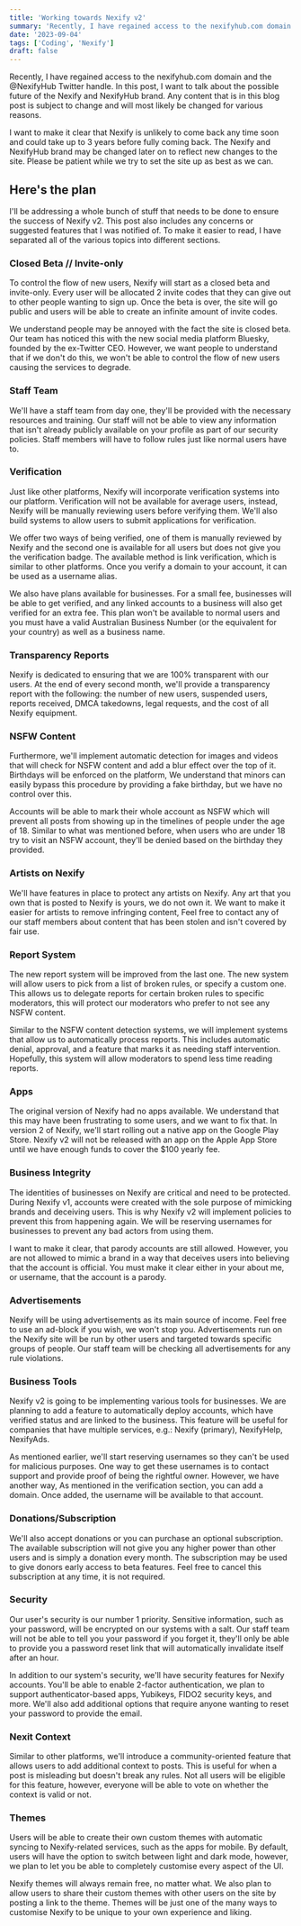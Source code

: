```yaml
---
title: 'Working towards Nexify v2'
summary: 'Recently, I have regained access to the nexifyhub.com domain and the @NexifyHub Twitter handle. Let’s talk about the future of NexifyHub.'
date: '2023-09-04'
tags: ['Coding', 'Nexify']
draft: false
---
```


Recently, I have regained access to the nexifyhub.com domain and the @NexifyHub Twitter handle. In this post, I want to talk about the possible future of the Nexify and NexifyHub brand. Any content that is in this blog post is subject to change and will most likely be changed for various reasons.

I want to make it clear that Nexify is unlikely to come back any time soon and could take up to 3 years before fully coming back. The Nexify and NexifyHub brand may be changed later on to reflect new changes to the site. Please be patient while we try to set the site up as best as we can.

## Here's the plan

I'll be addressing a whole bunch of stuff that needs to be done to ensure the success of Nexify v2. This post also includes any concerns or suggested features that I was notified of. To make it easier to read, I have separated all of the various topics into different sections.

### Closed Beta // Invite-only

To control the flow of new users, Nexify will start as a closed beta and invite-only. Every user will be allocated 2 invite codes that they can give out to other people wanting to sign up. Once the beta is over, the site will go public and users will be able to create an infinite amount of invite codes.

We understand people may be annoyed with the fact the site is closed beta. Our team has noticed this with the new social media platform Bluesky, founded by the ex-Twitter CEO. However, we want people to understand that if we don't do this, we won't be able to control the flow of new users causing the services to degrade.

### Staff Team

We'll have a staff team from day one, they'll be provided with the necessary resources and training. Our staff will not be able to view any information that isn't already publicly available on your profile as part of our security policies. Staff members will have to follow rules just like normal users have to.

### Verification

Just like other platforms, Nexify will incorporate verification systems into our platform. Verification will not be available for average users, instead, Nexify will be manually reviewing users before verifying them. We'll also build systems to allow users to submit applications for verification.

We offer two ways of being verified, one of them is manually reviewed by Nexify and the second one is available for all users but does not give you the verification badge. The available method is link verification, which is similar to other platforms. Once you verify a domain to your account, it can be used as a username alias.

We also have plans available for businesses. For a small fee, businesses will be able to get verified, and any linked accounts to a business will also get verified for an extra fee. This plan won't be available to normal users and you must have a valid Australian Business Number (or the equivalent for your country) as well as a business name.

### Transparency Reports

Nexify is dedicated to ensuring that we are 100% transparent with our users. At the end of every second month, we'll provide a transparency report with the following: the number of new users, suspended users, reports received, DMCA takedowns, legal requests, and the cost of all Nexify equipment.

### NSFW Content

Furthermore, we'll implement automatic detection for images and videos that will check for NSFW content and add a blur effect over the top of it. Birthdays will be enforced on the platform, We understand that minors can easily bypass this procedure by providing a fake birthday, but we have no control over this.

Accounts will be able to mark their whole account as NSFW which will prevent all posts from showing up in the timelines of people under the age of 18. Similar to what was mentioned before, when users who are under 18 try to visit an NSFW account, they'll be denied based on the birthday they provided.

### Artists on Nexify

We'll have features in place to protect any artists on Nexify. Any art that you own that is posted to Nexify is yours, we do not own it. We want to make it easier for artists to remove infringing content, Feel free to contact any of our staff members about content that has been stolen and isn't covered by fair use.

### Report System

The new report system will be improved from the last one. The new system will allow users to pick from a list of broken rules, or specify a custom one. This allows us to delegate reports for certain broken rules to specific moderators, this will protect our moderators who prefer to not see any NSFW content.

Similar to the NSFW content detection systems, we will implement systems that allow us to automatically process reports. This includes automatic denial, approval, and a feature that marks it as needing staff intervention. Hopefully, this system will allow moderators to spend less time reading reports.

### Apps

The original version of Nexify had no apps available. We understand that this may have been frustrating to some users, and we want to fix that. In version 2 of Nexify, we'll start rolling out a native app on the Google Play Store. Nexify v2 will not be released with an app on the Apple App Store until we have enough funds to cover the $100 yearly fee.

### Business Integrity

The identities of businesses on Nexify are critical and need to be protected. During Nexify v1, accounts were created with the sole purpose of mimicking brands and deceiving users. This is why Nexify v2 will implement policies to prevent this from happening again. We will be reserving usernames for businesses to prevent any bad actors from using them.

I want to make it clear, that parody accounts are still allowed. However, you are not allowed to mimic a brand in a way that deceives users into believing that the account is official. You must make it clear either in your about me, or username, that the account is a parody.

### Advertisements

Nexify will be using advertisements as its main source of income. Feel free to use an ad-block if you wish, we won't stop you. Advertisements run on the Nexify site will be run by other users and targeted towards specific groups of people. Our staff team will be checking all advertisements for any rule violations.

### Business Tools

Nexify v2 is going to be implementing various tools for businesses. We are planning to add a feature to automatically deploy accounts, which have verified status and are linked to the business. This feature will be useful for companies that have multiple services, e.g.: Nexify (primary), NexifyHelp, NexifyAds.

As mentioned earlier, we'll start reserving usernames so they can't be used for malicious purposes. One way to get these usernames is to contact support and provide proof of being the rightful owner. However, we have another way, As mentioned in the verification section, you can add a domain. Once added, the username will be available to that account.

### Donations/Subscription

We'll also accept donations or you can purchase an optional subscription. The available subscription will not give you any higher power than other users and is simply a donation every month. The subscription may be used to give donors early access to beta features. Feel free to cancel this subscription at any time, it is not required.

### Security

Our user's security is our number 1 priority. Sensitive information, such as your password, will be encrypted on our systems with a salt. Our staff team will not be able to tell you your password if you forget it, they'll only be able to provide you a password reset link that will automatically invalidate itself after an hour.

In addition to our system's security, we'll have security features for Nexify accounts. You'll be able to enable 2-factor authentication, we plan to support authenticator-based apps, Yubikeys, FIDO2 security keys, and more. We'll also add additional options that require anyone wanting to reset your password to provide the email.

### Nexit Context

Similar to other platforms, we'll introduce a community-oriented feature that allows users to add additional context to posts. This is useful for when a post is misleading but doesn't break any rules. Not all users will be eligible for this feature, however, everyone will be able to vote on whether the context is valid or not.

### Themes

Users will be able to create their own custom themes with automatic syncing to Nexify-related services, such as the apps for mobile. By default, users will have the option to switch between light and dark mode, however, we plan to let you be able to completely customise every aspect of the UI.

Nexify themes will always remain free, no matter what. We also plan to allow users to share their custom themes with other users on the site by posting a link to the theme. Themes will be just one of the many ways to customise Nexify to be unique to your own experience and liking.
